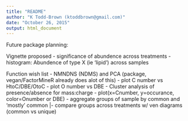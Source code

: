 ```yaml
---
title: "README"
author: "K Todd-Brown (ktoddbrown@gmail.com)"
date: "October 26, 2015"
output: html_document
---
```

Future package planning: 

Vignette proposed
- significance of abundence across treatments
- histogram: Abundence of type X (ie 'lipid') across samples

Function wish list
- NMNDNS (NDMS) and PCA (package, vegan/FactorMineR already does alot of this)
- plot C number vs HtoC/DBE/OtoC
- plot O number vs DBE
- Cluster analysis of presence/absence for mass:charge
- plot(x=Cnumber, y=occurance, color=Onumber or DBE)
- aggregate groups of sample by common and 'mostly' common
  |- compare groups across treatments w/ ven diagrams (common vs unique)